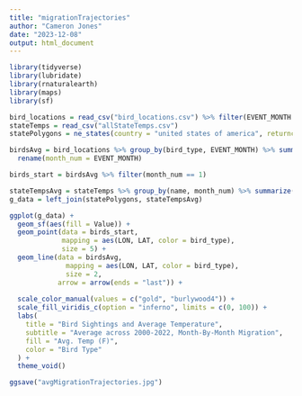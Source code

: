---
title: "migrationTrajectories"
author: "Cameron Jones"
date: "2023-12-08"
output: html_document
---

```{r}
library(tidyverse)
library(lubridate)
library(rnaturalearth)
library(maps)
library(sf)
```


```{r}
bird_locations = read_csv("bird_locations.csv") %>% filter(EVENT_MONTH < 13)
stateTemps = read_csv("allStateTemps.csv")
statePolygons = ne_states(country = "united states of america", returnclass = "sf") %>% filter(!(name %in% c("Alaska", "Hawaii", "District of Columbia")))
```

```{r}
birdsAvg = bird_locations %>% group_by(bird_type, EVENT_MONTH) %>% summarize(LAT = mean(LAT_DD), LON = mean(LON_DD)) %>% 
  rename(month_num = EVENT_MONTH)

birds_start = birdsAvg %>% filter(month_num == 1)

stateTempsAvg = stateTemps %>% group_by(name, month_num) %>% summarize(Value = mean(Value))
g_data = left_join(statePolygons, stateTempsAvg)
```

```{r}
ggplot(g_data) + 
  geom_sf(aes(fill = Value)) +
  geom_point(data = birds_start,
             mapping = aes(LON, LAT, color = bird_type),
             size = 5) +
  geom_line(data = birdsAvg,
              mapping = aes(LON, LAT, color = bird_type),
              size = 2,
            arrow = arrow(ends = "last")) +
  
  scale_color_manual(values = c("gold", "burlywood4")) +
  scale_fill_viridis_c(option = "inferno", limits = c(0, 100)) +
  labs(
    title = "Bird Sightings and Average Temperature",
    subtitle = "Average across 2000-2022, Month-By-Month Migration",
    fill = "Avg. Temp (F)",
    color = "Bird Type"
  ) +
  theme_void()

ggsave("avgMigrationTrajectories.jpg")
```